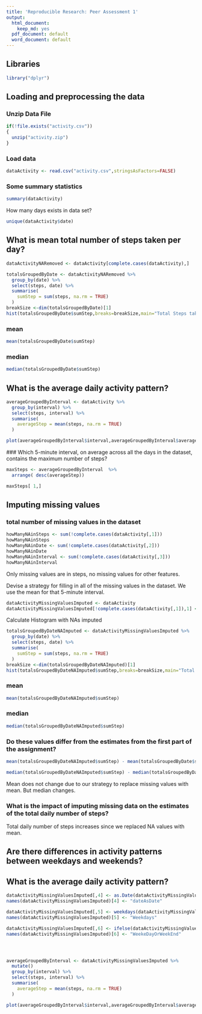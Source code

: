 ```yaml
---
title: 'Reproducible Research: Peer Assessment 1'
output:
  html_document:
    keep_md: yes
  pdf_document: default
  word_document: default
---
```


## Libraries 
```r
library("dplyr")
```




## Loading and preprocessing the data
### Unzip Data File
```r
if(!file.exists("activity.csv"))
{
  unzip("activity.zip")
}
```
### Load data
```r
dataActivity <- read.csv("activity.csv",stringsAsFactors=FALSE)
```


### Some summary statistics
```r
summary(dataActivity)
```

How many days exists in data set?

```r
unique(dataActivity$date)
```




## What is mean total number of steps taken per day?


```r
dataActivityNARemoved <- dataActivity[complete.cases(dataActivity),]

totalsGroupedByDate <- dataActivityNARemoved %>%
  group_by(date) %>%
  select(steps, date) %>%
  summarise(
    sumStep = sum(steps, na.rm = TRUE)
  ) 
breakSize <-dim(totalsGroupedByDate)[1]
hist(totalsGroupedByDate$sumStep,breaks=breakSize,main="Total Steps taken each day",ylab="totalSteps",xlab="date")
```

### mean 
```r
mean(totalsGroupedByDate$sumStep)
```

### median 

```r
median(totalsGroupedByDate$sumStep)
```



## What is the average daily activity pattern?
```r
averageGroupedByInterval <- dataActivity %>%
  group_by(interval) %>%
  select(steps, interval) %>%
  summarise(
    averageStep = mean(steps, na.rm = TRUE)
  ) 

plot(averageGroupedByInterval$interval,averageGroupedByInterval$averageStep,type="l",xlab="intervals",ylab="average steps for every day",main="average number of steps taken each 5 minute interval")

```
### Which 5-minute interval, on average across all the days in the dataset, contains the maximum number of steps?
```r
maxSteps <- averageGroupedByInterval  %>%
  arrange( desc(averageStep)) 

maxSteps[ 1,]
```

## Imputing missing values

### total number of missing values in the dataset 

```r
howManyNAinSteps <- sum(!complete.cases(dataActivity[,1]))
howManyNAinSteps
howManyNAinDate <- sum(!complete.cases(dataActivity[,2]))
howManyNAinDate
howManyNAinInterval <- sum(!complete.cases(dataActivity[,3]))
howManyNAinInterval
```

Only missing values are in steps, no missing values for other features.

Devise a strategy for filling in all of the missing values in the dataset.
We use the mean for that 5-minute interval.

```r
dataActivityMissingValuesImputed <- dataActivity
dataActivityMissingValuesImputed[!complete.cases(dataActivity[,1]),1] <- averageGroupedByInterval[averageGroupedByInterval[,1] == dataActivity[!complete.cases(dataActivity[,1]),3],2]$averageStep

```

Calculate Histogram with NAs imputed

```r

totalsGroupedByDateNAImputed <- dataActivityMissingValuesImputed %>%
  group_by(date) %>%
  select(steps, date) %>%
  summarise(
    sumStep = sum(steps, na.rm = TRUE)
  ) 
breakSize <-dim(totalsGroupedByDateNAImputed)[1]
hist(totalsGroupedByDateNAImputed$sumStep,breaks=breakSize,main="Total Steps taken each day",ylab="totalSteps",xlab="date")

```

### mean 
```r
mean(totalsGroupedByDateNAImputed$sumStep)
```

### median 

```r
median(totalsGroupedByDateNAImputed$sumStep)
```

### Do these values differ from the estimates from the first part of the assignment? 

```r
mean(totalsGroupedByDateNAImputed$sumStep) - mean(totalsGroupedByDate$sumStep)

median(totalsGroupedByDateNAImputed$sumStep) - median(totalsGroupedByDate$sumStep)

```
Mean does not change due to our strategy to replace missing values with mean.
But median changes.

### What is the impact of imputing missing data on the estimates of the total daily number of steps?

Total daily number of steps increases since we replaced NA values with mean.






## Are there differences in activity patterns between weekdays and weekends?

## What is the average daily activity pattern?
```r
dataActivityMissingValuesImputed[,4] <- as.Date(dataActivityMissingValuesImputed$date, format = "%Y-%m-%d")
names(dataActivityMissingValuesImputed)[4] <- "dateAsDate"

dataActivityMissingValuesImputed[,5] <- weekdays(dataActivityMissingValuesImputed$dateAsDate)
names(dataActivityMissingValuesImputed)[5] <- "Weekdays"

dataActivityMissingValuesImputed[,6] <- ifelse(dataActivityMissingValuesImputed$Weekdays %in% c("Saturday","Sunday"),"weekend","weekday")
names(dataActivityMissingValuesImputed)[6] <- "WeekeDayOrWeekEnd"




averageGroupedByInterval <- dataActivityMissingValuesImputed %>%
  mutate()
  group_by(interval) %>%
  select(steps, interval) %>%
  summarise(
    averageStep = mean(steps, na.rm = TRUE)
  ) 

plot(averageGroupedByInterval$interval,averageGroupedByInterval$averageStep,type="l",xlab="intervals",ylab="average steps for every day",main="average number of steps taken each 5 minute interval")

```
